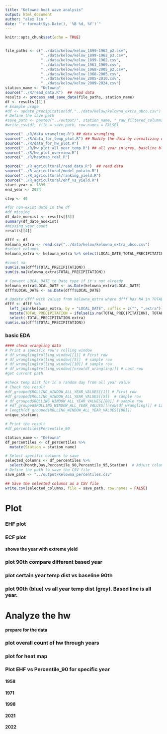 ```yaml
---
title: "Kelowna heat wave analysis"
output: html_document
author: "alex lin "
date: "`r format(Sys.Date(), '%B %d, %Y')`"
---
```

<script>
function toggleCollapsible(section) {
  var content = section.nextElementSibling;
  if (content.style.display === "none") {
    content.style.display = "block";
  } else {
    content.style.display = "none";
  }
}
</script>


```r
knitr::opts_chunk$set(echo = TRUE)


file_paths <- c("../data/kelow/kelow_1899-1962_p2.csv",
                "../data/kelow/kelow_1899-1962_p3.csv",
                "../data/kelow/kelow_1899-1962.csv",
                "../data/kelow/kelow_1961_1969.csv",
                "../data/kelow/kelow_1968-2005_p2.csv",
                "../data/kelow/kelow_1968-2005.csv",
                "../data/kelow/kelow_2005-2010.csv",
                "../data/kelow/kelow_2009-2024.csv")
station_name <- "Kelowna"
source("../R/read_data.R")  ## read data
results <- process_and_save_data(file_paths, station_name)
df <- results[[1]] 
# Example usage
#df <- update_precipitation(df,"../data/kelow/kelowna_extra_ubco.csv")
# Define the save path
#save_path <- paste0("../output/", station_name, "_raw_filtered_columns.csv")
#write.csv(df, file = save_path, row.names = FALSE)  

source("../R/data_wrangling.R") ## data wrangling
source("../R/data_for_temp_plot.R") ## Modify the data by normalizing dates for plotting, get the data ready, and a function to plot a given year vs baseline
source("../R/data_for_hw_plot.R")  
source("../R/hw_plot_all_year_temp.R") ## all year in grey, baseline blue
source("../R/hw_plot_overview.R") 
source("../R/heatmap_real.R") 

source("../R_agricultural/read_data.R")  ## read data
source("../R_agricultural/model_potato.R")
source("../R_agricultural/ranking_yield.R") 
source("../R_agricultural/ehf_vs_yield.R")
start_year <- 1899
end_year <- 2024

step <- 40


```

```r
#for non-exist date in the df
#df_missing
df_date_noexist <- results[[3]]
summary(df_date_noexist)
#missing_year_count
results[[4]]
```


```r
dfff <- df
kelowna_extra <- read.csv("../data/kelow/kelowna_extra_ubco.csv")
#select columns
kelowna_extra <- kelowna_extra %>% select(LOCAL_DATE,TOTAL_PRECIPITATION)

#count na
sum(is.na(dfff$TOTAL_PRECIPITATION))
sum(is.na(kelowna_extra$TOTAL_PRECIPITATION))

# Convert LOCAL_DATE to Date type if it's not already
kelowna_extra$LOCAL_DATE <- as.Date(kelowna_extra$LOCAL_DATE)
dfff$LOCAL_DATE <- as.Date(dfff$LOCAL_DATE)

# Update dfff with values from kelowna_extra where dfff has NA in TOTAL_PRECIPITATION
dfff <- dfff %>%
  left_join(kelowna_extra, by = "LOCAL_DATE", suffix = c("", ".extra")) %>%
  mutate(TOTAL_PRECIPITATION = ifelse(is.na(TOTAL_PRECIPITATION), TOTAL_PRECIPITATION.extra, TOTAL_PRECIPITATION)) %>%
  select(-TOTAL_PRECIPITATION.extra)
sum(is.na(dfff$TOTAL_PRECIPITATION))


```


<h3 onclick="toggleCollapsible(this);">
<!--TEXT SHOWS: -->
<b>basic EDA</b>
</h3>
<div style="display:none;">  
```r
# Display the first few rows of the combined data
#print(head(df))

# Display unique station names
unique_stations <- df %>%
  distinct(STATION_NAME)
#print(unique_stations)

# 1. Summary Statistics
summary_stats <- summary(df)
#print(summary_stats)

# 2. Missing Values Analysis
missing_values <- sapply(df, function(x) sum(is.na(x)))
#print(missing_values)
```
</div>

```r
#### check wrangling data
# Print a specific row's rolling window
# df_wrangling$rolling_window[[1]] # First row
# df_wrangling$rolling_window[[5]]  # sample row
# df_wrangling$rolling_window[[10]] # sample row
# df_wrangling$rolling_window[[nrow(df_wrangling)]] # Last row
#get current path

```

```r
#check temp dist for in a random day from all year value
# Check the result
#df_grouped$ROLLING_WINDOW_ALL_YEAR_VALUES[[1]] # First row
#df_grouped$ROLLING_WINDOW_ALL_YEAR_VALUES[[5]]  # sample row
# df_grouped$ROLLING_WINDOW_ALL_YEAR_VALUES[[88]] # sample row
# #df_grouped$ROLLING_WINDOW_ALL_YEAR_VALUES[[nrow(df_wrangling)]] # Last row
# length(df_grouped$ROLLING_WINDOW_ALL_YEAR_VALUES[[88]])
unique_stations
```




```r
# Print the result
#df_percentiles$Percentile_90

station_name <- "Kelowna"
df_percentiles <- df_percentiles %>%
  mutate(Station = station_name)

# Select specific columns to save
selected_columns <- df_percentiles %>%
  select(Month,Day,Percentile_90,Percentile_95,Station)  # Adjust column names as needed
# Define the path to save the CSV file
save_path <- "../output/Kelowna_percentiles.csv"

## Save the selected columns as a CSV file
write.csv(selected_columns, file = save_path, row.names = FALSE)
```


<h1 onclick="toggleCollapsible(this);">
<!--TEXT SHOWS: -->
<b> Plot</b>
</h1>
<div style="display:none;"> 

```r
mov_avg
LOESS_avg

```

</div>
<h3 onclick="toggleCollapsible(this);">
<!--TEXT SHOWS: -->
<b> EHF plot</b>
</h3>
<div style="display:none;">  
```r
# filter the date to be April to Aug before slice
df_ehf_top_6 <- df_combined_ehf1 %>%
   filter(month(LOCAL_DATE) >= 4 & month(LOCAL_DATE) <= 8) %>%
  arrange(desc(EHF)) %>%
  slice_head(n = 30)
#unique year
unique(df_ehf_top_6$LOCAL_YEAR)


plot_ehf(df_combined_ehf1,1941)
plot_ehf(df_combined_ehf1,2021)
plot_ehf(df_combined_ehf1,1993)
plot_ehf(df_combined_ehf1,2006)
# Example usage
plot_ehf_all(df_combined_ehf1, start_year, end_year, 1941,station_name)
plot_ehf_all(df_combined_ehf1, start_year, end_year, 2021,station_name)
plot_ehf_all(df_combined_ehf1, start_year, end_year, 1993,station_name)
plot_ehf_all(df_combined_ehf1, start_year, end_year, 2006,station_name)
save_path <- paste0("../output/",station_name,"_monthly_max_EHF.csv")
write.csv(monthly_max_EHF, file = save_path, row.names = FALSE)
```


</div>
<h3 onclick="toggleCollapsible(this);">
<!--TEXT SHOWS: -->
<b> ECF plot</b>
</h3>
<div style="display:none;">  
```r
# filter the date to be April to Aug before slice
df_ecf_top_6 <- df_combined_ehf1 %>%
   filter(month(LOCAL_DATE) <= 4 | month(LOCAL_DATE) >= 8) %>%
  # LOWEST ECf
  arrange(ECF_05) %>%
  slice_head(n = 30)

#unique year
unique(df_ecf_top_6$LOCAL_YEAR)


plot_ecf(df_combined_ehf1,2024)
plot_ecf(df_combined_ehf1,1985)
plot_ecf(df_combined_ehf1,1968)
plot_ecf(df_combined_ehf1,2022)
# Example usage
plot_ecf_all(df_combined_ehf1, start_year, end_year, 2024,station_name)
plot_ecf_all(df_combined_ehf1, start_year, end_year, 2022,station_name)
plot_ecf_all(df_combined_ehf1, start_year, end_year, 1985,station_name)
plot_ecf_all(df_combined_ehf1, start_year, end_year, 1968,station_name)
save_path <- paste0("../output/",station_name,"_monthly_max_EHF.csv")
write.csv(monthly_max_EHF, file = save_path, row.names = FALSE)
```


</div>
<h4 onclick="toggleCollapsible(this);">
<!--TEXT SHOWS: -->
<b>shows the year with extreme yield </b>
</h4>
<div style="display:none;">  

```r
ehf_extreme_yield <- preprocess_ehf_data(df_combined_ehf1,top_yields)

plot_ehf_extreme_yield_single(ehf_extreme_yield,start_year, end_year, "Kelowna",  (1:6),  top_n = 2)

plot_ehf_extreme_yield_single(ehf_extreme_yield,start_year, end_year, "Kelowna",  (1:6),  lowest_n = 2)


plot_ehf_extreme_yield <- function(ehf_extreme_yield, start_year, end_year, station_name, ranking, top_n = NULL, lowest_n = NULL) {
  # Create an empty data frame to store all years' data
  all_years_data <- ehf_extreme_yield
  
  # Filter data based on top_n or lowest_n if specified
  if (!is.null(top_n)) {
    top_data <- all_years_data %>%
      filter(Type == "Highest") %>%
      filter(Rank %in% ranking)
    top_data$Color <- "highest yield"
  } else {
    top_data <- data.frame()
  }
  
  if (!is.null(lowest_n)) {
    low_data <- all_years_data %>%
      filter(Type == "Lowest") %>%
      filter(Rank %in% ranking)
    low_data$Color <- "lowest yield"
  } else {
    low_data <- data.frame()
  }
  
  # Combine top and low data
  all_years_data <- bind_rows(top_data, low_data)
  all_years_data$Rank <- as.factor(all_years_data$Rank)
  
  # Filter data to show only between xintercept = 60 and xintercept = 304
  all_years_data <- all_years_data %>%
    filter(DayOfYear >= 60 & DayOfYear <= 304)
  
  las_dig <-  ranking[length(ranking)]
  ggplot(all_years_data, aes(x = DayOfYear)) +
    geom_line(aes(y = ECF_05, color = Color, group = interaction(Year, Rank)), size = 0.5, alpha = 0.4) +
    scale_color_manual(values = c("highest yield" = "red", "lowest yield" = "blue"), name = "Yield Type") +
    labs(
      title = paste("ECF_05 Over the Years with Top and Lowest", las_dig ," Yields at", station_name),
      x = "Day of Year",
      y = "ECF_05"
    ) +
    theme_minimal() +
    theme(plot.margin = margin(20, 20, 20, 20)) +
    theme(aspect.ratio = 1/2) +
    geom_vline(xintercept = 60, linetype = "dashed", color = "#008000") +
    geom_vline(xintercept = 120, linetype = "dashed", color = "#808000") +
    geom_vline(xintercept = 304, linetype = "dashed", color = "#FFD700") +
    theme(axis.text.x = element_text(angle = 90, vjust = 0.5, hjust = 1, size = 6),
          plot.title = element_text(size = 14, face = "bold"),
          axis.title = element_text(size = 12))
}

# Example usage:
plot_ehf_extreme_yield(ehf_extreme_yield, start_year, end_year, station_name, (1:3), top_n = 5, lowest_n = 5)
plot_ehf_extreme_yield(ehf_extreme_yield, start_year, end_year, station_name, (1:10), top_n = 5, lowest_n = 5)
plot_ehf_extreme_yield(ehf_extreme_yield, start_year, end_year, station_name, (1:20), top_n = 5, lowest_n = 5)
plot_ehf_extreme_yield(ehf_extreme_yield, start_year, end_year, station_name, (1:40), top_n = 5, lowest_n = 5)

```


```r
ehf_potato <- df_combined_ehf1 %>%
  filter(month(LOCAL_DATE) >= 3 & month(LOCAL_DATE) <= 10) %>%
  filter(LOCAL_YEAR >= 1910 & LOCAL_YEAR <= 2024)
#filter rank to be small than 20
top_yields_10 <- top_yields %>%
  filter(Rank <= 10)
for (y in top_yields_10$REF_DATE) {
  p <- ehf_1y_add_text_annotation(ehf_potato, start_year, end_year, y,station_name,
                           data_pot, top_yields)
  print(p)
}

```

```r
ehf_1y_add_text_annotation(ehf_potato, start_year, end_year, 2021,station_name,
                           data_pot, top_yields)

```
```r
# Assuming `ehf_extreme_yield` has columns 'Day_of_Year', 'EHF', and 'Rank'
ehf_extreme_yield <- ehf_extreme_yield %>%
  mutate(Rank_Group = case_when(
    Rank <= 3 ~ "1-3 Highest",
    Rank <= 6 ~ "4-6 Highest",
    TRUE ~ "1-3 Lowest"
  ))
library(ggplot2)

ggplot(ehf_extreme_yield, aes(x = LOCAL_DATE, y = EHF, color = Rank_Group)) +
  geom_line() +
   +
  labs(title = "EHF Over the Years with Rank Indications",
       x = "Day of Year", y = "EHF",
       color = "Rank Group") +
  theme_minimal()


```
</div>
<h3 onclick="toggleCollapsible(this);">
<!--TEXT SHOWS: -->
<b> plot 90th compare different based year  </b>
</h3>
<div style="display:none;"> 
```r
compare_plot
compare_plot_95
```

</div>

<h3 onclick="toggleCollapsible(this);">
<!--TEXT SHOWS: -->
<b> plot certain year temp dist vs baseline 90th </b>
</h3>
<div style="display:none;"> 



```r
df_plot_year_begin <- prepare_plot_data("Percentile_90", 1941, "MAX_TEMPERATURE")

plot_percentiles_vs_year(df_plot_year_begin,1941)
#

```

```r

# Example usage:
df_plot_year <- prepare_plot_data("Percentile_90", 2021, "MAX_TEMPERATURE")
# Example usage:

plot_percentiles_vs_year(df_plot_year,2021)
```

</div>

<h3 onclick="toggleCollapsible(this);">
<!--TEXT SHOWS: -->
<b> plot  90th (blue) vs all year temp dist (grey). Based line is all year.</b>
</h3>
<div style="display:none;"> 

```r
# Main function to loop through multiple years
plot_all_years <- function(start_year, end_year) {
  for (year in start_year:end_year) {
    df_plot_year <- prepare_plot_data("Percentile_90", year, "MAX_TEMPERATURE")
    print(plot_percentiles_vs_year(df_plot_year, year))
  }
}
#plot_all_years(2000, 2024)

```




```r
# Example usage:
#Assuming the range of years is from 2000 to 2024 and the specific year to highlight is 2014

#print(plot_all_years_with_baseline(start_year,end_year,2000))


#print(plot_all_years_highlight_specific_year(start_year,end_year,1941))
print(plot_all_years_highlight_specific_year(1941,1950,1941))
```

```r
# Example usage:
#print(plot_all_years_highlight_specific_year(start_year,end_year,1940))

```   

</div>
<h1 onclick="toggleCollapsible(this);">
<!--TEXT SHOWS: -->
<b>Analyze the hw </b>
</h1>
<div style="display:none;">  



</div>
<h4 onclick="toggleCollapsible(this);">
<!--TEXT SHOWS: -->
<b>prepare for the data </b>
</h4>
<div style="display:none;">  

```r
year_analysis_hw <- 2019
df_for_hw <- prepare_plot_data("Percentile_90", year_analysis_hw, "MAX_TEMPERATURE")
process_data_for_hw(df_for_hw)

```




```r
# Analysis for each year
# Define the start, end, and step for the sequence


# Generate the sequence of years
years <- seq(start_year, end_year, by = step)

# Loop over the sequence of years
for (year_single in years) {
  #df_plot <- prepare_plot_data("Percentile_90", year_single, "MAX_TEMPERATURE")
  #summaries <- process_data_by_year(process_data_for_hw(df_plot), year_single)
  #plots <- plot_case_summary(summaries, year_single)
  
  #print(plots$month_plot)
  #print(plots$hw_length_plot)
}

```

</div>
<h3 onclick="toggleCollapsible(this);">
<!--TEXT SHOWS: -->
<b>plot overall count of hw through years </b>
</h3>
<div style="display:none;"> 

```r
# Process all years and generate plots

summary_df_hw_day <- process_all_years_and_generate_plots(start_year,1980)

# Print the generated plots
#print(plots$total_plot)
#summary_df_hw_day

```

```r
# Process all years and generate plots

summary_df_hw_day <- process_all_years_and_generate_plots(1980,end_year)
# Print the generated plots
#summary_df_hw_day
```


</div>
<h3 onclick="toggleCollapsible(this);">
<!--TEXT SHOWS: -->
<b>plot for heat map</b>
</h3>
<div style="display:none;">  

```r
# Assuming you have data frames named df_2021, df_2022, ..., df_2025
# Loop through the years to dynamically add each data frame to the list
 list_of_dfs <- list()
 
 for (year in start_year:end_year) {
   # Assuming `df` is the base data frame, apply the `prepare_heatmap_plot_data` function
   prepared_df <- prepare_heatmap_plot_data(df, "Percentile_90", year, "MAX_TEMPERATURE")
   
   # Add the prepared data frame to the list
   list_of_dfs[[as.character(year)]] <- prepared_df
 }
 # Combine the data frames into one
 combined_df <- do.call(rbind, list_of_dfs)
 
```



```r
#combined_df

selected_columns <- combined_df %>%
  select(Year,DayOfYear,Max_Temp_Year,Percentile_90,Station)  # Adjust column names as needed
# Define the path to save the CSV file
save_path <- "../output/Kelowna_heatmap_data.csv"

## Save the selected columns as a CSV file
write.csv(selected_columns, file = save_path, row.names = FALSE)

```

```r

heatmap <- create_heatmap(combined_df, "01-01","12-31")
print(heatmap)
 
```


```r

heatmap <- create_heatmap(combined_df, "04-01","10-31")
print(heatmap)
 
```



```r

result_df_3_Kelowna <- create_heatmap_filter_hw(combined_df, heat_wave_length = 3, start_date = '04-01', end_date = '10-31') 
df_3_Kelowna <- result_df_3_Kelowna[[1]]
df_3_Kelowna_95 <- result_df_3_Kelowna[[2]]

result_df_5_Kelowna <-  create_heatmap_filter_hw(combined_df, heat_wave_length = 5, start_date = '04-01', end_date = '10-31') 
df_5_Kelowna <- result_df_5_Kelowna[[1]]
df_5_Kelowna_95 <- result_df_5_Kelowna[[2]]
```



```r


#df_3_Kelowna
# Rename the column
colnames(df_3_Kelowna)[colnames(df_3_Kelowna) == "Color"] <- "daily_max_temp"
# Add the new column
df_3_Kelowna$station <- "Kelowna"
# Save the updated dataframe to a file
write.csv(df_3_Kelowna, "../output/Kelowna_heatmap_3_dayHW.csv", row.names = FALSE)


#df_5_Kelowna
# Rename the column
colnames(df_5_Kelowna)[colnames(df_5_Kelowna) == "Color"] <- "daily_max_temp"
# Add the new column
df_5_Kelowna$station <- "Kelowna"
# Save the updated dataframe to a file

write.csv(df_5_Kelowna, "../output/Kelowna_heatmap_5_dayHW.csv", row.names = FALSE)



colnames(df_3_Kelowna_95)[colnames(df_3_Kelowna_95) == "Color_95"] <- "daily_max_temp"
# Add the new column
df_3_Kelowna_95$station <- "Kelowna"
# Save the updated dataframe to a file
write.csv(df_3_Kelowna_95, "../output/Kelowna_heatmap_3_dayHW_95.csv", row.names = FALSE)


#df_5_Kelowna
# Rename the column
colnames(df_5_Kelowna_95)[colnames(df_5_Kelowna_95) == "Color_95"] <- "daily_max_temp"
# Add the new column
df_5_Kelowna_95$station <- "Kelowna"
# Save the updated dataframe to a file
write.csv(df_5_Kelowna_95, "../output/Kelowna_heatmap_5_dayHW_95.csv", row.names = FALSE)

```




```r

heatmap <- create_heatmap_diff(combined_df, "04-01","10-31")
print(heatmap)
 
```

```r

df_3_Kelowna <- create_heatmap_diff_filter_hw(combined_df, heat_wave_length = 3, start_date = '04-01', end_date = '10-31') 

df_5_Kelowna <-create_heatmap_diff_filter_hw(combined_df, heat_wave_length = 5, start_date = '04-01', end_date = '10-31') 

```

## seperate view of the heatmap
```r
# list_of_dfs <- list()
# 
# for (year in 1941:1960) {
#   # Assuming `df` is the base data frame, apply the `prepare_heatmap_plot_data` function
#   prepared_df <- prepare_heatmap_plot_data(df, "Percentile_90", year, "MAX_TEMPERATURE")
#   
#   # Add the prepared data frame to the list
#   list_of_dfs[[as.character(year)]] <- prepared_df
# }
# # Combine the data frames into one
# combined_df2 <- do.call(rbind, list_of_dfs)
# 
# heatmap <- create_heatmap_diff(combined_df2, "04-01","10-31")
# print(heatmap)
# 
# 
# list_of_dfs <- list()
# for (year in 1960:1980) {
#   # Assuming `df` is the base data frame, apply the `prepare_heatmap_plot_data` function
#   prepared_df <- prepare_heatmap_plot_data(df, "Percentile_90", year, "MAX_TEMPERATURE")
#   
#   # Add the prepared data frame to the list
#   list_of_dfs[[as.character(year)]] <- prepared_df
# }
# # Combine the data frames into one
# combined_df2 <- do.call(rbind, list_of_dfs)
# 
# heatmap <- create_heatmap_diff(combined_df2, "04-01","10-31")
# print(heatmap)
# 
# list_of_dfs <- list()
# for (year in 1980:2000) {
#   # Assuming `df` is the base data frame, apply the `prepare_heatmap_plot_data` function
#   prepared_df <- prepare_heatmap_plot_data(df, "Percentile_90", year, "MAX_TEMPERATURE")
#   
#   # Add the prepared data frame to the list
#   list_of_dfs[[as.character(year)]] <- prepared_df
# }
# # Combine the data frames into one
# combined_df2 <- do.call(rbind, list_of_dfs)
# 
# heatmap <- create_heatmap_diff(combined_df2, "04-01","10-31")
# print(heatmap)


# 
# list_of_dfs <- list()
# for (year in 2000:2024) {
#   # Assuming `df` is the base data frame, apply the `prepare_heatmap_plot_data` function
#   prepared_df <- prepare_heatmap_plot_data(df, "Percentile_90", year, "MAX_TEMPERATURE")
#   
#   # Add the prepared data frame to the list
#   list_of_dfs[[as.character(year)]] <- prepared_df
# }
# # Combine the data frames into one
# combined_df2 <- do.call(rbind, list_of_dfs)
# 
# heatmap <- create_heatmap_diff(combined_df2, "04-01","10-31")
# print(heatmap)
 
```


## examine specific year (grep line vs 90 vs specific year)
```r
# Define the specific years you want to process
# years_to_process <- c(1947,1958,1970, 2009, 2021)
# 
# # Initialize an empty list to store data frames for each year
# list_of_dfs <- list()
#   
# for (year in years_to_process) {
#   # Assuming `df` is the base data frame, apply the `prepare_heatmap_plot_data` function
#   prepared_df <- prepare_heatmap_plot_data(df, "Percentile_90", year, "MAX_TEMPERATURE")
#   
#   # Add the prepared data frame to the list
#   list_of_dfs[[as.character(year)]] <- prepared_df
# }
# # Combine the data frames into one
# combined_df2 <- do.call(rbind, list_of_dfs)
# 
# heatmap <- create_heatmap_diff(combined_df2, "04-01","10-31")
# print(heatmap)
# 
# for (year in years_to_process) {
#   print(plot_all_years_highlight_specific_year(start_year,end_year,year))
# }
```
## according bar
```r
# # Loop over the sequence of years
# years_to_process <- c(1947,1958,1970, 2009, 2021)
# for (year_single in years_to_process) {
#   df_plot <- prepare_plot_data("Percentile_90", year_single, "MAX_TEMPERATURE")
#   summaries <- process_data_by_year(process_data_for_hw(df_plot), year_single)
#   plots <- plot_case_summary(summaries, year_single)
#   
#   print(plots$month_plot)
#   print(plots$hw_length_plot)
#}
```


</div>
<h3 onclick="toggleCollapsible(this);">
<!--TEXT SHOWS: -->
<b> Plot EHF vs Percentile_90 for specific year</b>
</h3>
<div style="display:none;">  

</div>
<h4 onclick="toggleCollapsible(this);">
<!--TEXT SHOWS: -->
<b>1958</b>
</h4>
<div style="display:none;">  
```r



results_2def <- full_compare_ehf_and_percentile_specific(df_combined_ehf1, 1958)
combined_plot_2021 <- results_2def[[1]]
left_full <- results_2def[[2]] 
left_full
```

</div>
<h4 onclick="toggleCollapsible(this);">
<!--TEXT SHOWS: -->
<b>1971</b>
</h4>
<div style="display:none;">  
```r



results_2def <- full_compare_ehf_and_percentile_specific(df_combined_ehf1, 1971)
combined_plot_2021 <- results_2def[[1]]
left_full <- results_2def[[2]] 
left_full
```


</div>
<h4 onclick="toggleCollapsible(this);">
<!--TEXT SHOWS: -->
<b>1998</b>
</h4>
<div style="display:none;">  
```r



results_2def <- full_compare_ehf_and_percentile_specific(df_combined_ehf1, 1998)
combined_plot_2021 <- results_2def[[1]]
left_full <- results_2def[[2]] 
left_full
```


</div>
<h4 onclick="toggleCollapsible(this);">
<!--TEXT SHOWS: -->
<b>2021</b>
</h4>
<div style="display:none;">  
```r



results_2def <- full_compare_ehf_and_percentile_specific(df_combined_ehf1, 2021)
combined_plot_2021 <- results_2def[[1]]
left_full <- results_2def[[2]] 
left_full
```

</div>
<h4 onclick="toggleCollapsible(this);">
<!--TEXT SHOWS: -->
<b>2022</b>
</h4>
<div style="display:none;">  
```r



results_2def <- full_compare_ehf_and_percentile_specific(df_combined_ehf1, 2022)
combined_plot_2021 <- results_2def[[1]]
left_full <- results_2def[[2]] 
left_full
```